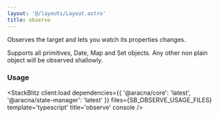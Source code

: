```yaml
---
layout: '@/layouts/Layout.astro'
title: observe
---
```



Observes the target and lets you watch its properties changes.

Supports all primitives, Date, Map and Set objects.
Any other non plain object will be observed shallowly.

### Usage

<StackBlitz
  client:load
  dependencies={{ '@aracna/core': 'latest', '@aracna/state-manager': 'latest' }}
  files={SB_OBSERVE_USAGE_FILES}
  template='typescript'
  title='observe'
  console
/>
